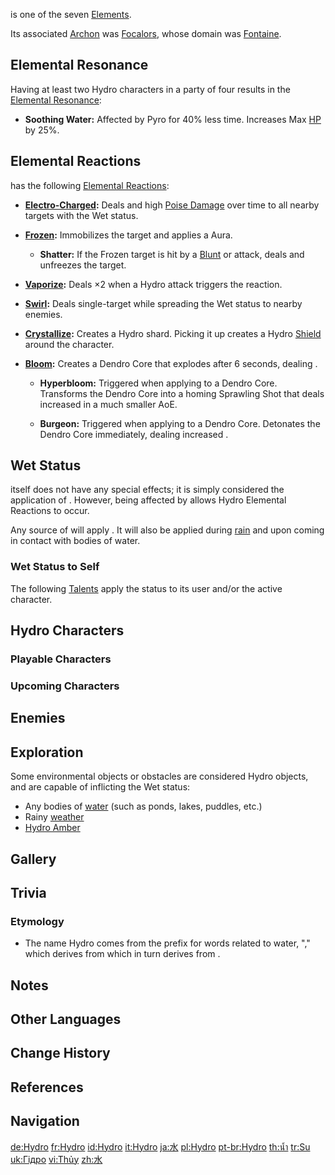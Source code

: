 {{Element Infobox
|region       = Fontaine
|archon       = None
|archonNote   = divine throne destroyed
|archonRef    = <ref group="Note">The Hydro Archon's divine throne was destroyed along with Focalors during [[Chapter IV]]. As a result, there will be no further Hydro Archons. [[Neuvillette]] has taken up the affairs related with the title.</ref>
|status       = Wet
|oculus       = Hydroculus
|gem          = Varunada Lazurite
|reaction     = Electro, Cryo, Pyro, Anemo, Geo, Dendro
}}
'''{{Hydro}}''' is one of the seven [[Elements]].

Its associated [[Archon]] was [[Focalors]], whose domain was [[Fontaine]].

==Elemental Resonance==
Having at least two Hydro characters in a party of four results in the [[Elemental Resonance]]:
*'''Soothing Water:''' Affected by Pyro for 40% less time. Increases Max [[HP]] by 25%.

==Elemental Reactions==
{{Hydro}} has the following [[Elemental Reactions]]:

* {{Icon/Element|Electro}} '''[[Electro-Charged]]:''' Deals {{Color|Electro DMG}} and high [[Poise Damage]] over time to all nearby targets with the Wet status.
* {{Icon/Element|Cryo}} '''[[Frozen]]:''' Immobilizes the target and applies a {{Color|Freeze}} Aura.
** {{Icon/Element|Geo}}{{Element|Physical|link=Blunt Attack}} '''Shatter:''' If the Frozen target is hit by a [[Blunt Attack|Blunt]] or {{Geo}} attack, deals {{Color|Physical DMG}} and unfreezes the target.
* {{Icon/Element|Pyro}} '''[[Vaporize]]:''' Deals ×2 {{Color|Hydro DMG}} when a Hydro attack triggers the reaction.
* {{Icon/Element|Anemo}} '''[[Swirl]]:''' Deals single-target {{Color|Hydro DMG}} while spreading the Wet status to nearby enemies.
* {{Icon/Element|Geo}} '''[[Crystallize]]:''' Creates a Hydro shard. Picking it up creates a Hydro [[Shield]] around the character.
* {{Icon/Element|Dendro}} '''[[Bloom]]:''' Creates a Dendro Core that explodes after 6 seconds, dealing {{Color|Dendro DMG}}.
** {{Icon/Element|Electro}} '''Hyperbloom:''' Triggered when applying {{Electro}} to a Dendro Core. Transforms the Dendro Core into a homing Sprawling Shot that deals increased {{Color|Dendro DMG}} in a much smaller AoE.
** {{Icon/Element|Pyro}} '''Burgeon:''' Triggered when applying {{Pyro}} to a Dendro Core. Detonates the Dendro Core immediately, dealing increased {{Color|Dendro DMG}}.

==Wet Status==
{{Color|Wet}} itself does not have any special effects; it is simply considered the application of {{Hydro}}. However, being affected by {{Color|Wet}} allows Hydro Elemental Reactions to occur.

Any source of {{Color|Hydro DMG}} will apply {{Color|Wet}}. It will also be applied during [[Weather#Rain|rain]] and upon coming in contact with bodies of water.

===Wet Status to Self===
The following [[Talents]] apply the {{Color|Wet}} status to its user and/or the active character.
{{Talents by Category Table|Wet Status to Self Talents}}

==Hydro Characters==
===Playable Characters===
{{Characters by Category Table|Playable Characters&Hydro Characters|noelement=1}}

===Upcoming Characters===
{{Characters by Category Table|Upcoming Characters&Hydro Characters|noelement=1|nomodel=1}}

==Enemies==
{{Enemies by Category List|header=1}}

==Exploration==
Some environmental objects or obstacles are considered Hydro objects, and are capable of inflicting the Wet status:
*Any bodies of [[water]] (such as ponds, lakes, puddles, etc.)
*Rainy [[weather]]
*[[Hydro Amber]]

==Gallery==
{{Preview
|file=Status Wet
|caption=A character affected by Hydro, i.e., Wet
}}

==Trivia ==
===Etymology=== 
*The name Hydro comes from the prefix for words related to water, "{{wt|hydro-|hydro-|English}}," which derives from {{Lang|the Ancient Greek prefix for words related to water|grc=υδρο-|grc_rm=ydro-}} which in turn derives from {{Lang|the Ancient Greek word for water|grc=ὕδωρ|grc_rm=húdōr}}.

==Notes==
{{Reflist|note=1}}

==Other Languages==
{{Other Languages
|en      = Hydro
|zhs     = 水
|zhs_rm  = Shuǐ
|zht     = 水
|zht_rm  = Shuǐ
|zh_tl   = Water
|ja      = 水
|ja_rm   = Mizu
|ja_tl   = Water
|ko      = 물
|ko_tl   = Water
|es      = Hydro
|fr      = Hydro
|ru      = Гидро
|th      = น้ำ
|th_rm   = Nam
|th_tl   = Water
|vi      = {{tt|Thủy|水}}
|vi_tl   = Water
|de      = Hydro
|id      = Hydro
|pt      = Hydro
|tr      = Su
|tr_tl   = Water
|it      = Hydro
}}

==Change History==
{{Change History|1.0}}

==References==
{{reflist}}

==Navigation==
{{Element Navbox}}

[[de:Hydro]]
[[fr:Hydro]]
[[id:Hydro]]
[[it:Hydro]]
[[ja:水]]
[[pl:Hydro]]
[[pt-br:Hydro]]
[[th:น้ำ]]
[[tr:Su]]
[[uk:Гідро]]
[[vi:Thủy]]
[[zh:水]]